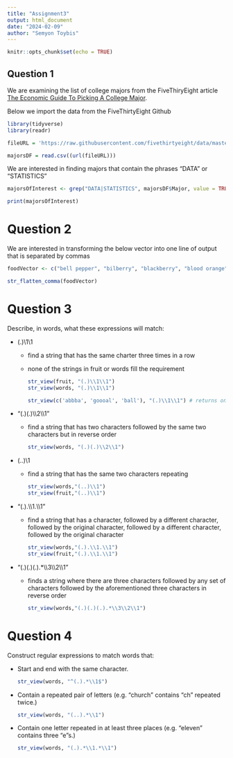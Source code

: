 ```yaml
---
title: "Assignment3"
output: html_document
date: "2024-02-09"
author: "Semyon Toybis"
---
```


```r
knitr::opts_chunk$set(echo = TRUE)
```

## Question 1

We are examining the list of college majors from the FiveThiryEight article [The Economic Guide To Picking A College Major](https://fivethirtyeight.com/features/the-economic-guide-to-picking-a-college-major/).

Below we import the data from the FiveThirtyEight Github

```r

library(tidyverse)
library(readr)

fileURL = 'https://raw.githubusercontent.com/fivethirtyeight/data/master/college-majors/majors-list.csv'

majorsDF = read.csv((url(fileURL)))
```

We are interested in finding majors that contain the phrases "DATA" or "STATISTICS"

```r

majorsOfInterest <- grep("DATA|STATISTICS", majorsDF$Major, value = TRUE, ignore.case = FALSE)

print(majorsOfInterest)
```

# Question 2

We are interested in transforming the below vector into one line of output that is separated by commas

```r

foodVector <- c("bell pepper", "bilberry", "blackberry", "blood orange", "blueberry", "cantaloupe", "chili pepper", "cloudberry", "elderberry", "lime", "lychee", "mulberry", "olive", "salal berry")

str_flatten_comma(foodVector)
```

# Question 3

Describe, in words, what these expressions will match:

-   (.)\\1\\1

    -   find a string that has the same charter three times in a row

    -   none of the strings in fruit or words fill the requirement

        ```r
        str_view(fruit, "(.)\\1\\1")
        str_view(words, "(.)\\1\\1")

        str_view(c('abbba', 'goooal', 'ball'), "(.)\\1\\1") # returns only 'abbba' and 'goooal' with the repeating characters highlighted
        ```

-   "(.)(.)\\\\2\\\\1"

    -   find a string that has two characters followed by the same two characters but in reverse order

        ```r
        str_view(words, "(.)(.)\\2\\1")
        ```

-   (..)\\1

    -   find a string that has the same two characters repeating

        ```r
        str_view(words,"(..)\\1")
        str_view(fruit,"(..)\\1")
        ```

-   "(.).\\\\1.\\\\1"

    -   find a string that has a character, followed by a different character, followed by the original character, followed by a different character, followed by the original character

        ```r
        str_view(words,"(.).\\1.\\1")
        str_view(fruit,"(.).\\1.\\1")
        ```

-   "(.)(.)(.).\*\\\\3\\\\2\\\\1"

    -   finds a string where there are three characters followed by any set of characters followed by the aforementioned three characters in reverse order

        ```r
        str_view(words,"(.)(.)(.).*\\3\\2\\1")
        ```

# Question 4

Construct regular expressions to match words that:

-   Start and end with the same character.

    ```r
    str_view(words, "^(.).*\\1$")
    ```

-   Contain a repeated pair of letters (e.g. "church" contains "ch" repeated twice.)

    ```r
    str_view(words, "(..).*\\1")
    ```

-   Contain one letter repeated in at least three places (e.g. "eleven" contains three "e"s.)

    ```r
    str_view(words, "(.).*\\1.*\\1")
    ```
